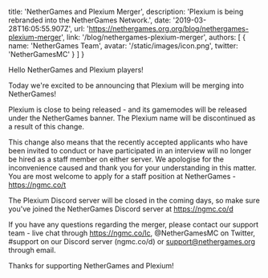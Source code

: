 
  title: 'NetherGames and Plexium Merger',
  description: 'Plexium is being rebranded into the NetherGames Network.',
  date: '2019-03-28T16:05:55.907Z',
  url: 'https://nethergames.org.org/blog/nethergames-plexium-merger',
  link: '/blog/nethergames-plexium-merger',
  authors: [
    {
      name: 'NetherGames Team',
      avatar: '/static/images/icon.png',
      twitter: 'NetherGamesMC'
    }
  ]
}


Hello NetherGames and Plexium players!

Today we're excited to be announcing that Plexium will be merging into NetherGames!

Plexium is close to being released - and its gamemodes will be released under the NetherGames banner. The Plexium name will be discontinued as a result of this change.

This change also means that the recently accepted applicants who have been invited to conduct or have participated in an interview will no longer be hired as a staff member on either server. We apologise for the inconvenience caused and thank you for your understanding in this matter. You are most welcome to apply for a staff position at NetherGames - https://ngmc.co/t

The Plexium Discord server will be closed in the coming days, so make sure you've joined the NetherGames Discord server at https://ngmc.co/d

If you have any questions regarding the merger, please contact our support team - live chat through https://ngmc.co/lc, @NetherGamesMC on Twitter, #support on our Discord server (ngmc.co/d) or support@nethergames.org through email.

Thanks for supporting NetherGames and Plexium!

<style jsx>{`
  table {
    margin: 0 auto 30px;
  }
  table td,
  table th {
    padding: 10px 20px;
  }
  table th {
    font-weight: normal;
    font-size: 12px;
    color: #9b9b9b;
    padding-bottom: 0px;
  }
  table td:first-child {
    width: 55%;
  }
  table td {
    font-size: 14px;
    vertical-align: middle;
  }
  table td:last-child {
    color: #067df7;
  }
  table td:not(:first-child) {
    text-align: center;
  }
  table td em {
    font-weight: normal;
    font-size: 10px;
    text-transform: uppercase;
    font-style: normal;
    display: block;
  }
  // CSS only media query for mobile
  @media screen and (max-width: 640px) {
    table td,
    table th {
      padding: 10px 10px;
    }
  }
`}</style>
